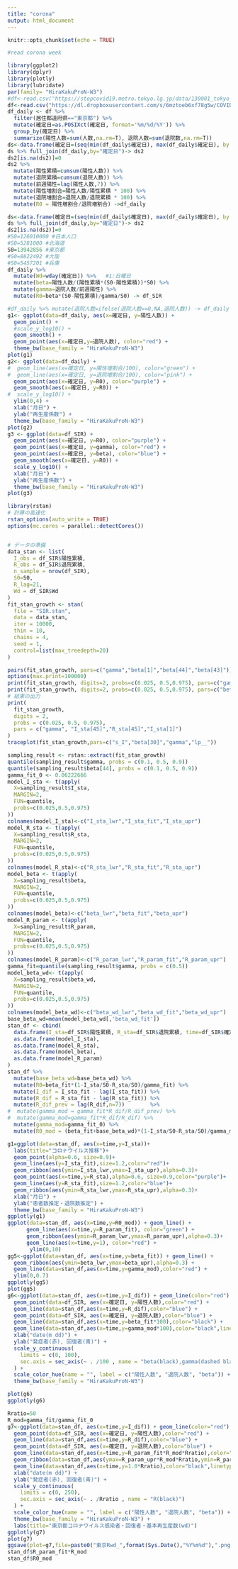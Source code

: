 ```yaml
---
title: "corona"
output: html_document
---
```


```r
knitr::opts_chunk$set(echo = TRUE)
```



```r
#read corona week

library(ggplot2)
library(dplyr)
library(plotly)
library(lubridate)
par(family= "HiraKakuProN-W3")
#df<-read.csv("https://stopcovid19.metro.tokyo.lg.jp/data/130001_tokyo_covid19_patients.csv",header=T)
df<-read.csv("https://dl.dropboxusercontent.com/s/6mztoeb6xf78g5w/COVID-19.csv",header=T)
df_daily <- df %>% 
  filter(居住都道府県=="東京都") %>%
  mutate(確定日=as.POSIXct(確定日, format='%m/%d/%Y')) %>% 
  group_by(確定日) %>% 
  summarize(陽性人数=sum(人数,na.rm=T), 退院人数=sum(退院数,na.rm=T)) 
ds<-data.frame(確定日=(seq(min(df_daily$確定日), max(df_daily$確定日), by = "day")))
ds %>% full_join(df_daily,by="確定日")-> ds2
ds2[is.na(ds2)]=0
ds2 %>%
  mutate(陽性累積=cumsum(陽性人数)) %>% 
  mutate(退院累積=cumsum(退院人数)) %>%
  mutate(前週陽性=lag(陽性人数,7)) %>%
  mutate(陽性増割合=陽性人数/陽性累積 * 100) %>%
  mutate(退院増割合=退院人数/退院累積 * 100) %>% 
  mutate(R0 = 陽性増割合/退院増割合) ->df_daily

ds<-data.frame(確定日=(seq(min(df_daily$確定日), max(df_daily$確定日), by = "day")))
ds %>% full_join(df_daily,by="確定日")-> ds2
ds2[is.na(ds2)]=0
#S0=126010000 #日本人口
#S0=5281000 #北海道
S0=13942856 #東京都
#S0=8822492 #大阪
#S0=5457201 #兵庫
df_daily %>% 
  mutate(Wd=wday(確定日)) %>%   #1:日曜日
  mutate(beta=陽性人数/(陽性累積*(S0-陽性累積))*S0) %>%
  mutate(gamma=退院人数/前週陽性) %>%
  mutate(R0=beta*(S0-陽性累積)/gamma/S0) -> df_SIR

#df_daily %>% mutate(退院人数=ifelse(退院人数==0,NA,退院人数)) -> df_daily
g1<- ggplot(data=df_daily, aes(x=確定日, y=陽性人数)) + 
  geom_point() + 
  #scale_y_log10() + 
  geom_smooth() + 
  geom_point(aes(x=確定日,y=退院人数), color="red") + 
  theme_bw(base_family = "HiraKakuProN-W3")
plot(g1)
g2<- ggplot(data=df_daily) + 
#  geom_line(aes(x=確定日, y=陽性増割合/100), color="green") +
#  geom_line(aes(x=確定日, y=退院増割合/100), color="pink") + 
  geom_point(aes(x=確定日, y=R0), color="purple") +
  geom_smooth(aes(x=確定日, y=R0)) +
#  scale_y_log10() + 
  ylim(0,4) +
  xlab("月日") +
  ylab("再生産係数") +
  theme_bw(base_family = "HiraKakuProN-W3")
plot(g2)
g3 <- ggplot(data=df_SIR) + 
  geom_point(aes(x=確定日, y=R0), color="purple") +
  geom_point(aes(x=確定日, y=gamma), color="red") + 
  geom_point(aes(x=確定日, y=beta), color="blue") +
  geom_smooth(aes(x=確定日, y=R0)) +
  scale_y_log10() + 
  xlab("月日") +
  ylab("再生産係数") +
  theme_bw(base_family = "HiraKakuProN-W3")
plot(g3)

library(rstan)
# 計算の高速化
rstan_options(auto_write = TRUE)
options(mc.cores = parallel::detectCores())


# データの準備
data_stan <- list(
  I_obs = df_SIR$陽性累積,
  R_obs = df_SIR$退院累積,
  n_sample = nrow(df_SIR),
  S0=S0, 
  R_lag=21,
  Wd = df_SIR$Wd
)
fit_stan_growth <- stan(
  file = "SIR.stan",
  data = data_stan,
  iter = 10000,
  thin = 10,
  chains = 4,
  seed = 1,
  control=list(max_treedepth=20)
)

pairs(fit_stan_growth, pars=c("gamma","beta[1]","beta[44]","beta[43]"))
options(max.print=100000)
print(fit_stan_growth, digits=2, probs=c(0.025, 0.5,0.975), pars=c("gamma","beta[10]","I_sta[40]","lp__"))
print(fit_stan_growth, digits=2, probs=c(0.025, 0.5,0.975), pars=c("beta_wd"))
# 結果の出力
print(
  fit_stan_growth,
  digits = 2,
  probs = c(0.025, 0.5, 0.975),
  pars = c("gamma", "I_sta[45]","R_sta[45]","I_sta[1]")
)
traceplot(fit_stan_growth,pars=c("s_I","beta[30]","gamma","lp__"))

sampling_result <- rstan::extract(fit_stan_growth)
quantile(sampling_result$gamma, probs = c(0.1, 0.5, 0.9))
quantile(sampling_result$beta[44], probs = c(0.1, 0.5, 0.9))
gamma_fit_0 <- 0.06222666
model_I_sta <- t(apply(
  X=sampling_result$I_sta,
  MARGIN=2,
  FUN=quantile,
  probs=c(0.025,0.5,0.975)
))
colnames(model_I_sta)<-c("I_sta_lwr","I_sta_fit","I_sta_upr")
model_R_sta <- t(apply(
  X=sampling_result$R_sta,
  MARGIN=2,
  FUN=quantile,
  probs=c(0.025,0.5,0.975)
))
colnames(model_R_sta)<-c("R_sta_lwr","R_sta_fit","R_sta_upr")
model_beta <- t(apply(
  X=sampling_result$beta,
  MARGIN=2,
  FUN=quantile,
  probs=c(0.025,0.5,0.975)
))
colnames(model_beta)<-c("beta_lwr","beta_fit","beta_upr")
model_R_param <- t(apply(
  X=sampling_result$R_param,
  MARGIN=2,
  FUN=quantile,
  probs=c(0.025,0.5,0.975)
))
colnames(model_R_param)<-c("R_param_lwr","R_param_fit","R_param_upr")
gamma_fit=quantile(sampling_result$gamma, probs = c(0.5))
model_beta_wd<- t(apply(
  X=sampling_result$beta_wd,
  MARGIN=2,
  FUN=quantile,
  probs=c(0.025,0.5,0.975)
))
colnames(model_beta_wd)<-c("beta_wd_lwr","beta_wd_fit","beta_wd_upr")
base_beta_wd=mean(model_beta_wd[,'beta_wd_fit'])
stan_df <- cbind(
  data.frame(I_sta=df_SIR$陽性累積, R_sta=df_SIR$退院累積, time=df_SIR$確定日),
  as.data.frame(model_I_sta),
  as.data.frame(model_R_sta),
  as.data.frame(model_beta), 
  as.data.frame(model_R_param)
)
stan_df %>%
  mutate(base_beta_wd=base_beta_wd) %>%
  mutate(R0=beta_fit*(1-I_sta/S0-R_sta/S0)/gamma_fit) %>%
  mutate(I_dif = I_sta_fit - lag(I_sta_fit)) %>%
  mutate(R_dif = R_sta_fit - lag(R_sta_fit)) %>%
  mutate(R_dif_prev = lag(R_dif,n=7))        %>%
#  mutate(gamma_mod = gamma_fit*R_dif/R_dif_prev) %>%
#  mutate(gamma_mod=gamma_fit*R_dif/R_dif) %>%
  mutate(gamma_mod=gamma_fit_0) %>%
  mutate(R0_mod = (beta_fit+base_beta_wd)*(1-I_sta/S0-R_sta/S0)/gamma_mod) -> stan_df

g1=ggplot(data=stan_df, aes(x=time,y=I_sta))+
  labs(title="コロナウイルス推移")+
  geom_point(alpha=0.6, size=0.9)+
  geom_line(aes(y=I_sta_fit),size=1.2,color="red")+
  geom_ribbon(aes(ymin=I_sta_lwr,ymax=I_sta_upr),alpha=0.3)+
  geom_point(aes(x=time,y=R_sta),alpha=0.6, size=0.9,color="purple")+
  geom_line(aes(y=R_sta_fit),size=1.2,color="blue")+
  geom_ribbon(aes(ymin=R_sta_lwr,ymax=R_sta_upr),alpha=0.3)+
  xlab("月日") +
  ylab("患者数推定・退院数推定") +
  theme_bw(base_family = "HiraKakuProN-W3")
ggplotly(g1)
ggplot(data=stan_df, aes(x=time,y=R0_mod)) + geom_line() + 
      geom_line(aes(x=time,y=R_param_fit), color="green") +
      geom_ribbon(aes(ymin=R_param_lwr,ymax=R_param_upr),alpha=0.3)+
      geom_line(aes(x=time,y=1), color="red") +
       ylim(0,10)
gg5<-ggplot(data=stan_df, aes(x=time,y=beta_fit)) + geom_line() +
  geom_ribbon(aes(ymin=beta_lwr,ymax=beta_upr),alpha=0.3) +
  geom_line(data=stan_df,aes(x=time,y=gamma_mod),color="red") + 
  ylim(0,0.7)
ggplotly(gg5)
plot(gg5)
g6<-ggplot(data=stan_df, aes(x=time,y=I_dif)) + geom_line(color="red") +
  geom_point(data=df_SIR, aes(x=確定日, y=陽性人数),color="red") + 
  geom_line(data=stan_df,aes(x=time,y=R_dif),color="blue") + 
  geom_point(data=df_SIR, aes(x=確定日, y=退院人数),color="blue") +
  geom_line(data=stan_df,aes(x=time,y=beta_fit*100),color="black") +
  geom_line(data=stan_df,aes(x=time,y=gamma_mod*100),color="black",linetype="dashed")+
  xlab("date(m dd)") +
  ylab("発症者(赤), 回復者(青)") +
  scale_y_continuous(
    limits = c(0, 100),
    sec.axis = sec_axis(~ . /100 , name = "beta(black),gamma(dashed black)")
  ) +
  scale_color_hue(name = "", label = c("陽性人数", "退院人数", "beta")) +
  theme_bw(base_family = "HiraKakuProN-W3")

plot(g6)
ggplotly(g6)

Rratio=50
R_mod=gamma_fit/gamma_fit_0
g7<-ggplot(data=stan_df, aes(x=time,y=I_dif)) + geom_line(color="red") +
  geom_point(data=df_SIR, aes(x=確定日, y=陽性人数),color="red") + 
  geom_line(data=stan_df,aes(x=time,y=R_dif),color="blue") + 
  geom_point(data=df_SIR, aes(x=確定日, y=退院人数),color="blue") +
  geom_line(data=stan_df,aes(x=time,y=R_param_fit*R_mod*Rratio),color="black") + 
  geom_ribbon(data=stan_df,aes(ymax=R_param_upr*R_mod*Rratio,ymin=R_param_lwr*R_mod*Rratio), alpha=0.3) +
  geom_line(data=stan_df,aes(x=time,y=1.0*Rratio),color="black",linetype="dashed")+
  xlab("date(m dd)") +
  ylab("発症者(赤), 回復者(青)") +
  scale_y_continuous(
    limits = c(0, 250),
    sec.axis = sec_axis(~ . /Rratio , name = "R(black)")
  ) +
  scale_color_hue(name = "", label = c("陽性人数", "退院人数", "beta")) +
  theme_bw(base_family = "HiraKakuProN-W3") +
  labs(title="東京都コロナウイルス感染者・回復者・基本再生産数(wd)")
ggplotly(g7)
plot(g7)
ggsave(plot=g7,file=paste0("東京Rwd_",format(Sys.Date(),"%Y%m%d"),".png"))
stan_df$R_param_fit*R_mod
stan_df$R0_mod


```

